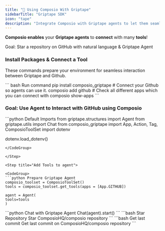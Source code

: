 ```yaml
---
title: "🧻 Using Composio With Griptape"
sidebarTitle: "Griptape SDK"
icon: "tape"
description: "Integrate Composio with Griptape agents to let them seamlessly interact with external apps"
---
```


**Composio enables** your **Griptape agents** to **connect** with many **tools**!

<Tip>
  Goal: Star a repository on GitHub with natural language & Griptape Agent
</Tip>

### Install Packages & Connect a Tool

These commands prepare your environment for seamless interaction between Griptape and Github.

<CodeGroup>
  ``` bash Run command
  pip install composio_griptape
  # Connect your Github so agents can use it. 
  composio add github
  # Check all different apps which you can connect with
  composio show-apps
  ```
</CodeGroup>

### Goal: Use Agent to Interact with GitHub using Composio

<Steps>
<Step title="Import Base Packages">

<CodeGroup>
  ```python Default Imports
  from griptape.structures import Agent
  from griptape.utils import Chat
  from composio_griptape import App, Action, Tag, ComposioToolSet
  import dotenv

  dotenv.load_dotenv()
  ```
</CodeGroup>

</Step>

<Step title="Add Tools to agent">

<CodeGroup>
  ```python Prepare Griptape Agent
  composio_toolset = ComposioToolSet()
  tools = composio_toolset.get_tools(apps = [App.GITHUB])

  agent = Agent(
  tools=tools
  )
  ```
</CodeGroup>

</Step>

<Step title="Start Agent Chat">

<CodeGroup>
  ```python Chat with Griptape Agent
  Chat(agent).start()
  ```
</CodeGroup>

</Step>

<Step title="Talk with Agent">
<Tabs>
<Tab title="Star Repository">
<CodeGroup>
```bash Star Repository
Star ComposioHQ/composio repository
```
</CodeGroup>
</Tab>
<Tab title="Get last Commit">
<CodeGroup>
```bash Get last commit
Get last commit on ComposioHQ/composio repository
```
</CodeGroup>
</Tab>
</Tabs>
</Step>
</Steps>
